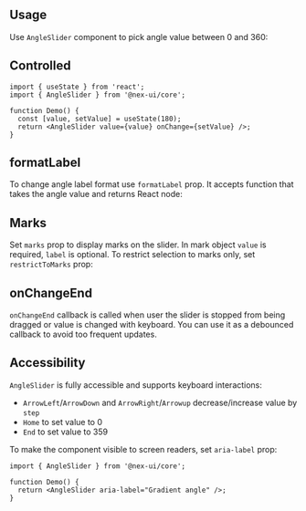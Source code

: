 

## Usage

Use `AngleSlider` component to pick angle value between 0 and 360:

<Demo data={AngleSliderDemos.usage} />

## Controlled

```tsx
import { useState } from 'react';
import { AngleSlider } from '@nex-ui/core';

function Demo() {
  const [value, setValue] = useState(180);
  return <AngleSlider value={value} onChange={setValue} />;
}
```

## formatLabel

To change angle label format use `formatLabel` prop.
It accepts function that takes the angle value and returns React node:

<Demo data={AngleSliderDemos.formatLabel} />

## Marks

Set `marks` prop to display marks on the slider. In mark object `value` is required,
`label` is optional. To restrict selection to marks only, set `restrictToMarks` prop:

<Demo data={AngleSliderDemos.marks} />

## onChangeEnd

`onChangeEnd` callback is called when user the slider is stopped from being dragged or value is changed with keyboard.
You can use it as a debounced callback to avoid too frequent updates.

<Demo data={AngleSliderDemos.onChangeEnd} />

## Accessibility

`AngleSlider` is fully accessible and supports keyboard interactions:

- `ArrowLeft`/`ArrowDown` and `ArrowRight`/`Arrowup` decrease/increase value by `step`
- `Home` to set value to 0
- `End` to set value to 359

To make the component visible to screen readers, set `aria-label` prop:

```tsx
import { AngleSlider } from '@nex-ui/core';

function Demo() {
  return <AngleSlider aria-label="Gradient angle" />;
}
```
